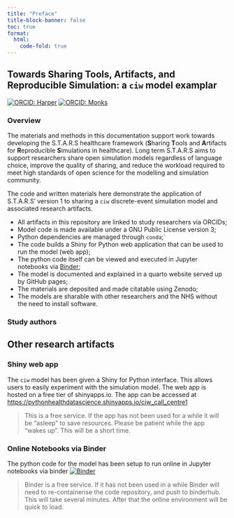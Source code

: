 ```yaml
---
title: "Preface"
title-block-banner: false
toc: true
format:
  html:
    code-fold: true
---
```

##   Towards Sharing Tools, Artifacts, and Reproducible Simulation: a `ciw` model examplar

[![ORCID: Harper](https://img.shields.io/badge/ORCID-0000--0001--5274--5037-brightgreen)](https://orcid.org/0000-0001-5274-5037)
[![ORCID: Monks](https://img.shields.io/badge/ORCID-0000--0003--2631--4481-brightgreen)](https://orcid.org/0000-0003-2631-4481)

### Overview

The materials and methods in this documentation support work towards developing the S.T.A.R.S healthcare framework (**S**haring **T**ools and **A**rtifacts for **R**eproducible **S**imulations in healthcare).  Long term S.T.A.R.S aims to support researchers share open simulation models regardless of language choice, improve the quality of sharing, and reduce the workload required to meet high standards of open science for the modelling and simulation community.

The code and written materials here demonstrate the application of S.T.A.R.S' version 1 to sharing a `ciw` discrete-event simuilation model and associated research artifacts.  

* All artifacts in this repository are linked to study researchers via ORCIDs;
* Model code is made available under a GNU Public License version 3;
* Python dependencies are managed through `conda`;`
* The code builds a Shiny for Python web application that can be used to run the model (web app);
* The python code itself can be viewed and executed in Jupyter notebooks via [Binder](https://mybinder.org); 
* The model is documented and explained in a quarto website served up by GitHub pages;
* The materials are deposited and made citatable using Zenodo;
* The models are sharable with other researchers and the NHS without the need to install software.

### Study authors

## Other research artifacts

### Shiny web app

The `ciw` model has been given a Shiny for Python interface.  This allows users to easily experiment with the simulation model.  The web app is hosted on a free tier of shinyapps.io.  The app can be accessed at [https://pythonhealthdatascience.shinyapps.io/ciw_call_centre1](https://pythonhealthdatascience.shinyapps.io/ciw_call_centre1)

> This is a free service. If the app has not been used for a while it will be "asleep" to save resources. Please be patient while the app "wakes up".  This will be a short time.

### Online Notebooks via Binder

The python code for the model has been setup to run online in Jupyter notebooks via binder [![Binder](https://mybinder.org/badge_logo.svg)](https://mybinder.org/v2/gh/pythonhealthdatascience/ciw_shinyapp/HEAD)

> Binder is a free service.  If it has not been used in a while Binder will need to re-containerise the code repository, and push to binderhub. This will take several minutes. After that the online environment will be quick to load.
